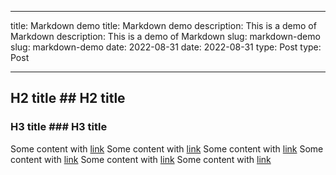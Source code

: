 ---

title: Markdown demo title: Markdown demo
description: This is a demo of Markdown description: This is a demo of Markdown
slug: markdown-demo slug: markdown-demo
date: 2022-08-31 date: 2022-08-31
type: Post type: Post
--- ---

## H2 title ## H2 title

### H3 title ### H3 title

Some content with [link](https://www.google.com) Some content with [link](https://www.google.com) Some content with [link](https://www.google.com) Some content with [link](https://www.google.com) Some content with [link](https://www.google.com) Some content with [link](https://www.google.com)

<CustomInput /> <CustomInput />
